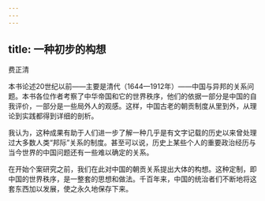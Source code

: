 ```yaml
---
---
---
```

title: 一种初步的构想
---



费正清

本书论述20世纪以前——主要是清代（1644—1912年）——中国与异邦的关系问题。本书各位作者考察了中华帝国和它的世界秩序，他们的依据一部分是中国的自我评价，一部分是一些局外人的观感。这样，中国古老的朝贡制度从里到外，从理论到实践都得到详细的剖析。

我认为，这种成果有助于人们进一步了解一种几乎是有文字记载的历史以来曾处理过大多数人类“邦际”关系的制度。甚至可以说，历史上某些个人的重要政治经历与当今世界的中国问题还有一些难以确定的关系。

在开始个案研究之前，我们在此对中国的朝贡关系提出大体的构想。这种定制，即中国的世界秩序，是一整套的思想和做法。千百年来，中国的统治者们不断地将这套东西加以发展，使之永久地保存下来。